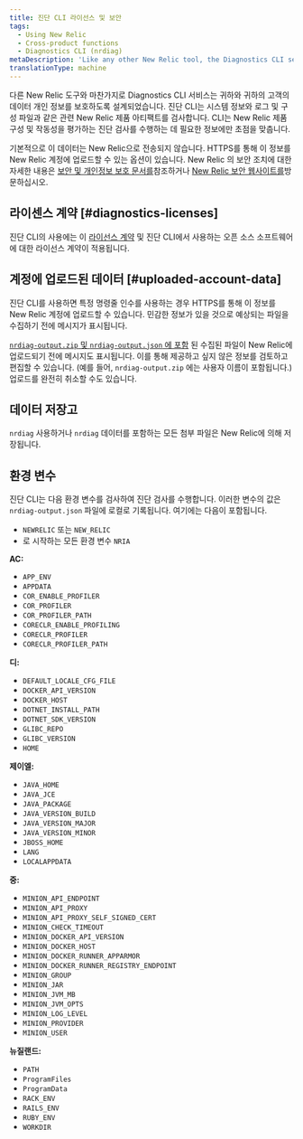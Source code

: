 ```yaml
---
title: 진단 CLI 라이선스 및 보안
tags:
  - Using New Relic
  - Cross-product functions
  - Diagnostics CLI (nrdiag)
metaDescription: 'Like any other New Relic tool, the Diagnostics CLI service (nrdiag) is designed to protect data privacy for you and your customers.'
translationType: machine
---
```


다른 New Relic 도구와 마찬가지로 Diagnostics CLI 서비스는 귀하와 귀하의 고객의 데이터 개인 정보를 보호하도록 설계되었습니다. 진단 CLI는 시스템 정보와 로그 및 구성 파일과 같은 관련 New Relic 제품 아티팩트를 검사합니다. CLI는 New Relic 제품 구성 및 작동성을 평가하는 진단 검사를 수행하는 데 필요한 정보에만 초점을 맞춥니다.

기본적으로 이 데이터는 New Relic으로 전송되지 않습니다. HTTPS를 통해 이 정보를 New Relic 계정에 업로드할 수 있는 옵션이 있습니다. New Relic 의 보안 조치에 대한 자세한 내용은 [보안 및 개인정보 보호 문서를](/docs/security/security-privacy/data-privacy/data-privacy-new-relic)참조하거나 [New Relic 보안 웹사이트를](https://newrelic.com/security)방문하십시오.

## 라이센스 계약 [#diagnostics-licenses]

진단 CLI의 사용에는 이 [라이선스 계약](/docs/licenses/license-information/other-licenses/new-relic-diagnostics-licenses) 및 진단 CLI에서 사용하는 오픈 소스 소프트웨어에 대한 라이선스 계약이 적용됩니다.

## 계정에 업로드된 데이터 [#uploaded-account-data]

진단 CLI를 사용하면 특정 명령줄 인수를 사용하는 경우 HTTPS를 통해 이 정보를 New Relic 계정에 업로드할 수 있습니다. 민감한 정보가 있을 것으로 예상되는 파일을 수집하기 전에 메시지가 표시됩니다.

[`nrdiag-output.zip` 및 `nrdiag-output.json` 에 포함](/docs/using-new-relic/cross-product-functions/diagnostics-cli-nrdiag/interpret-nrdiag-output) 된 수집된 파일이 New Relic에 업로드되기 전에 메시지도 표시됩니다. 이를 통해 제공하고 싶지 않은 정보를 검토하고 편집할 수 있습니다. (예를 들어, `nrdiag-output.zip` 에는 사용자 이름이 포함됩니다.) 업로드를 완전히 취소할 수도 있습니다.

## 데이터 저장고

`nrdiag` 사용하거나 `nrdiag` 데이터를 포함하는 모든 첨부 파일은 New Relic에 의해 저장됩니다.

## 환경 변수

진단 CLI는 다음 환경 변수를 검사하여 진단 검사를 수행합니다. 이러한 변수의 값은 `nrdiag-output.json` 파일에 로컬로 기록됩니다. 여기에는 다음이 포함됩니다.

* `NEWRELIC` 또는 `NEW_RELIC`
* 로 시작하는 모든 환경 변수 `NRIA`

**AC:**

* `APP_ENV`
* `APPDATA`
* `COR_ENABLE_PROFILER`
* `COR_PROFILER`
* `COR_PROFILER_PATH`
* `CORECLR_ENABLE_PROFILING`
* `CORECLR_PROFILER`
* `CORECLR_PROFILER_PATH`

**디:**

* `DEFAULT_LOCALE_CFG_FILE`
* `DOCKER_API_VERSION`
* `DOCKER_HOST`
* `DOTNET_INSTALL_PATH`
* `DOTNET_SDK_VERSION`
* `GLIBC_REPO`
* `GLIBC_VERSION`
* `HOME`

**제이엘:**

* `JAVA_HOME`
* `JAVA_JCE`
* `JAVA_PACKAGE`
* `JAVA_VERSION_BUILD`
* `JAVA_VERSION_MAJOR`
* `JAVA_VERSION_MINOR`
* `JBOSS_HOME`
* `LANG`
* `LOCALAPPDATA`

**중:**

* `MINION_API_ENDPOINT`
* `MINION_API_PROXY`
* `MINION_API_PROXY_SELF_SIGNED_CERT`
* `MINION_CHECK_TIMEOUT`
* `MINION_DOCKER_API_VERSION`
* `MINION_DOCKER_HOST`
* `MINION_DOCKER_RUNNER_APPARMOR`
* `MINION_DOCKER_RUNNER_REGISTRY_ENDPOINT`
* `MINION_GROUP`
* `MINION_JAR`
* `MINION_JVM_MB`
* `MINION_JVM_OPTS`
* `MINION_LOG_LEVEL`
* `MINION_PROVIDER`
* `MINION_USER`

**뉴질랜드:**

* `PATH`
* `ProgramFiles`
* `ProgramData`
* `RACK_ENV`
* `RAILS_ENV`
* `RUBY_ENV`
* `WORKDIR`